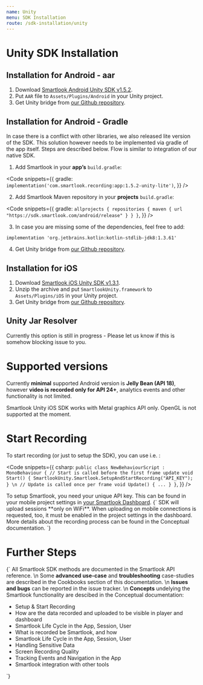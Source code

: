 ```yaml
---
name: Unity
menu: SDK Installation
route: /sdk-installation/unity
---
```



# Unity SDK Installation

## Installation for Android - aar

1. Download [Smartlook Android Unity SDK v1.5.2](https://sdk.smartlook.com/android/app-1.5.2-unity.aar).
2. Put `AAR` file to `Assets/Plugins/Android` in your Unity project.
3. Get Unity bridge from [our Github repository](https://github.com/smartlook/unity-bridge).

## Installation for Android - Gradle

In case there is a conflict with other libraries, we also released lite version of the SDK. This solution however needs to be implemented via gradle of the app itself. Steps are described below. Flow is similar to integration of our native SDK.

1. Add Smartlook in your **app’s** `build.gradle`:

<Code
  snippets={{
    gradle: `
implementation('com.smartlook.recording:app:1.5.2-unity-lite')
`,
  }}
/>

2. Add Smartlook Maven repository in your **projects** `build.gradle`:

<Code
  snippets={{
    gradle: `
allprojects {
  repositories {
    maven {
      url "https://sdk.smartlook.com/android/release"
    }
  }
}
`,
  }}
/>

3. In case you are missing some of the dependencies, feel free to add:

```Gradle
implementation 'org.jetbrains.kotlin:kotlin-stdlib-jdk8:1.3.61'
```

4. Get Unity bridge from [our Github repository](https://github.com/smartlook/unity-bridge).

## Installation for iOS

1. Download [Smartlook iOS Unity SDK v1.3.1](https://sdk.smartlook.com/ios/smartlook-unity-ios-sdk-1.3.1.50.zip).
2. Unzip the archive and put `SmartlookUnity.framework` to `Assets/Plugins/iOS` in your Unity project.
3. Get Unity bridge from [our Github repository](https://github.com/smartlook/unity-bridge).

## Unity Jar Resolver

Currently this option is still in progress - Please let us know if this is somehow blocking issue to you.

# Supported versions
Currently **minimal** supported Android version is **Jelly Bean (API 18)**, however **video is recorded only for API 24+**, analytics events and other functionality is not limited.

Smartlook Unity iOS SDK works with Metal graphics API only. OpenGL is not supported at the moment.

# Start Recording

To start recording (or just to setup the SDK), you can use i.e.  :

<Code
  snippets={{
    csharp: `
public class NewBehaviourScript : MonoBehaviour
{
    // Start is called before the first frame update
    void Start()
    {
        SmartlookUnity.Smartlook.SetupAndStartRecording("API_KEY");
    }
\n
    // Update is called once per frame
    void Update()
    {
        ...
    }
}
`,
  }}
/>

<Alert kind="important">
To setup Smartlook, you need your unique API key. This can be found in your mobile project settings in <a href="https://app.smartlook.com/settings/projects">your Smartlook Dashboard</a>.
</Alert>

<TextBlock kind="important">
{`
SDK will upload sessions **only on WiFi**. When uploading on mobile connections is requested, too, it must be enabled in the project settings in the dashboard. More details about the recording process can be found in the <Link to="/conceptual/when-the-recordings-appear-in-dashboard">Conceptual documentation</Link>.
`}
</TextBlock>

# Further Steps

<TextBlock>{`
All Smartlook SDK methods are documented in the <Link to="/api_reference" platform="unity">Smartlook API reference</Link>.
\n
Some **advanced use-case** and **troubleshooting** case-studies are described in the Cookbooks section of this documentation.
\n
**Issues and bugs** can be reported in the <Link to="https://github.com/smartlook/smartlook-mobile-issue-tracker">issue tracker</Link>.
\n
**Concepts** undelying the Smartlook functionality are descibed in the Conceptual documentation:
* <Link to="/conceptual/setup-and-start-recording" platform="unity">Setup & Start Recording</Link>
* <Link to="/conceptual/when-the-recordings-appear-in-dashboard" platform="unity">How are the data recorded and uploaded to be visible in player and dashboard</Link>
* <Link to="/conceptual/life-cycle-session-user" platform="unity">Smartlook Life Cycle in the App, Session, User</Link>
* <Link to="/conceptual/what-and-how-is-recorded" platform="unity">What is recorded be Smartlook, and how</Link>
* <Link to="/conceptual/life-cycle-session-user" platform="unity">Smartlook Life Cycle in the App, Session, User</Link>
* <Link to="/conceptual/handling-sensitive-data" platform="unity">Handling Sensitive Data</Link>
* <Link to="/conceptual/screen-recording-quality" platform="unity">Screen Recording Quality</Link>
* Tracking <Link to="/conceptual/event-tracking" platform="unity">Events</Link> and <Link to="/conceptual/recording-navigation" platform="android">Navigation</Link> in the App
* <Link to="/conceptual/integrating-with-other-tools" platform="unity">Smartlook integration with other tools</Link>
`}</TextBlock>
